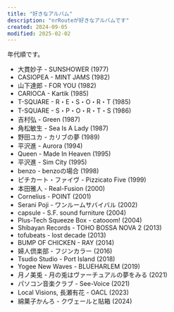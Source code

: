 ```yaml
---
title: "好きなアルバム"
description: "nrRouteが好きなアルバムです"
created: 2024-09-05
modified: 2025-02-02
---
```


年代順です。
- 大貫妙子 - SUNSHOWER (1977)
- CASIOPEA - MINT JAMS (1982)
- 山下達郎 - FOR YOU (1982)
- CARIOCA - Kartik (1985)
- T-SQUARE - R・E・S・O・R・T (1985)
- T-SQUARE - S・P・O・R・T・S (1986)
- 吉村弘 - Green (1987)
- 角松敏生 - Sea Is A Lady (1987)
- 野田ユカ - カリブの夢 (1989)
- 平沢進 - Aurora (1994)
- Queen - Made In Heaven (1995)
- 平沢進 - Sim City (1995)
- benzo - benzoの場合 (1998)
- ピチカート・ファイヴ - Pizzicato Five (1999)
- 本田雅人 - Real-Fusion (2000)
- Cornelius - POINT (2001)
- Serani Poji - ワンルームサバイバル (2002)
- capsule - S.F. sound furniture (2004)
- Plus-Tech Squeeze Box - catooom! (2004)
- Shibayan Records - TOHO BOSSA NOVA 2 (2013)
- tofubeats - lost decade (2013)
- BUMP OF CHICKEN - RAY (2014)
- 婦人倶楽部 - フジンカラー (2016)
- Tsudio Studio - Port Island (2018)
- Yogee New Waves - BLUEHARLEM (2019)
- 月ノ美兎 - 月の兎はヴァーチュアルの夢をみる (2021)
- パソコン音楽クラブ - See-Voice (2021)
- Local Visions, 長瀬有花 - OACL (2023)
- 綿菓子かんろ - クヴェールと貼箱 (2024)
